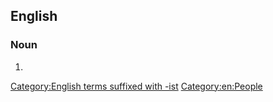 ==English==

===Noun===
{{en-noun}}

# {{synonym of|en|rhabdomancer}}

[[Category:English terms suffixed with -ist]]
[[Category:en:People]]